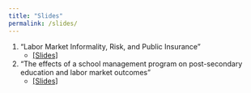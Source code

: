 ```yaml
---
title: "Slides"
permalink: /slides/
---
```


<style>
  details{
    padding: 7pt;
  }
details[open]{
    background: #eeeeee;
}
</style>

<ol>
<li>"Labor Market Informality, Risk, and Public Insurance"
<ul>
<li><a href="https://lucasfinamor.github.io/files/lf_jmp_20min.pdf" target="_blank">[Slides]</a></li>
</ul>
</li>
<li>"The effects of a school management program on post-secondary education and labor market outcomes"
<ul>
<li><a href="https://lucasfinamor.github.io/files/pjf.pdf" target="_blank">[Slides]</a></li>
</ul>
</li>
</ol>